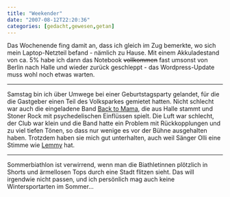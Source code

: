 ```yaml
---
title: "Weekender"
date: "2007-08-12T22:20:36"
categories: [gedacht,gewesen,getan]
---
```


Das Wochenende fing damit an, dass ich gleich im Zug bemerkte, wo sich mein Laptop-Netzteil befand - nämlich zu Hause. Mit einem Akkuladestand von ca. 5% habe ich dann das Notebook ~~vollkommen~~ fast umsonst von Berlin nach Halle und wieder zurück geschleppt - das Wordpress-Update muss wohl noch etwas warten.

---

Samstag bin ich über Umwege bei einer Geburtstagsparty gelandet, für die die Gastgeber einen Teil des Volksparkes gemietet hatten. Nicht schlecht war auch die eingeladene Band [Back to Mama](http://www.backtomama.de), die aus Halle stammt und Stoner Rock mit psychedelischen Einflüssen spielt. Die Luft war schlecht, der Club war klein und die Band hatte ein Problem mit Rückkopplungen und zu viel tiefen Tönen, so dass nur wenige es vor der Bühne ausgehalten haben. Trotzdem haben sie mich gut unterhalten, auch weil Sänger Olli eine Stimme wie [Lemmy](http://de.wikipedia.org/wiki/Motorhead) hat.

---

Sommerbiathlon ist verwirrend, wenn man die Biathletinnen plötzlich in Shorts und ärmellosen Tops durch eine Stadt flitzen sieht. Das will irgendwie nicht passen, und ich persönlich mag auch keine Wintersportarten im Sommer...
